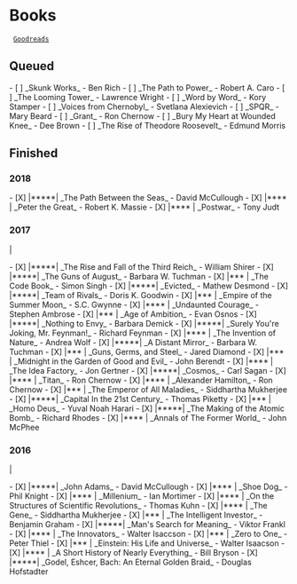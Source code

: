 
= Books =

  [[https://www.goodreads.com/jpm6|Goodreads]]

== Queued ==

- [ ] _Skunk Works_ - Ben Rich
- [ ] _The Path to Power_ - Robert A. Caro
- [ ] _The Looming Tower_ - Lawrence Wright
- [ ] _Word by Word_ - Kory Stamper
- [ ] _Voices from Chernobyl_ - Svetlana Alexievich
- [ ] _SPQR_ - Mary Beard
- [ ] _Grant_ - Ron Chernow
- [ ] _Bury My Heart at Wounded Knee_ - Dee Brown
- [ ] _The Rise of Theodore Roosevelt_ - Edmund Morris

== Finished ==

=== 2018 ===

- [X] |*****| _The Path Between the Seas_ - David McCullough
- [X] |**** | _Peter the Great_ - Robert K. Massie
- [X] |**** | _Postwar_ - Tony Judt

=== 2017 ===|

- [X] |*****| _The Rise and Fall of the Third Reich_ - William Shirer
- [X] |*****| _The Guns of August_ - Barbara W. Tuchman
- [X] |***  | _The Code Book_ - Simon Singh
- [X] |*****| _Evicted_ - Mathew Desmond
- [X] |*****| _Team of Rivals_ - Doris K. Goodwin
- [X] |***  | _Empire of the Summer Moon_ - S.C. Gwynne
- [X] |**** | _Undaunted Courage_ - Stephen Ambrose
- [X] |***  | _Age of Ambition_ - Evan Osnos
- [X] |*****| _Nothing to Envy_ - Barbara Demick
- [X] |*****| _Surely You're Joking, Mr. Feynman!_ - Richard Feynman
- [X] |**** | _The Invention of Nature_ - Andrea Wolf
- [X] |*****| _A Distant Mirror_ - Barbara W. Tuchman
- [X] |***  | _Guns, Germs, and Steel_ - Jared Diamond
- [X] |***  | _Midnight in the Garden of Good and Evil_ - John Berendt
- [X] |**** | _The Idea Factory_ - Jon Gertner
- [X] |*****| _Cosmos_ - Carl Sagan
- [X] |**** | _Titan_ - Ron Chernow
- [X] |**** | _Alexander Hamilton_ - Ron Chernow
- [X] |***  | _The Emperor of All Maladies_ - Siddhartha Mukherjee
- [X] |*****| _Capital In the 21st Century_ - Thomas Piketty
- [X] |***  | _Homo Deus_ - Yuval Noah Harari
- [X] |*****| _The Making of the Atomic Bomb_ - Richard Rhodes
- [X] |**** | _Annals of The Former World_ - John McPhee

=== 2016 ===|

- [X] |*****| _John Adams_ - David McCullough
- [X] |**** | _Shoe Dog_ - Phil Knight
- [X] |**** | _Millenium_ - Ian Mortimer
- [X] |**** | _On the Structures of Scientific Revolutions_ - Thomas Kuhn
- [X] |**** | _The Gene_ - Siddhartha Mukherjee
- [X] |***  | _The Intelligent Investor_ - Benjamin Graham
- [X] |*****| _Man's Search for Meaning_ - Viktor Frankl
- [X] |**** | _The Innovators_ - Walter Isaccson
- [X] |***  | _Zero to One_ - Peter Thiel
- [X] |***  | _Einstein: His Life and Universe_ - Walter Isaacson
- [X] |**** | _A Short History of Nearly Everything_ - Bill Bryson
- [X] |*****| _Godel, Eshcer, Bach: An Eternal Golden Braid_ - Douglas Hofstadter

